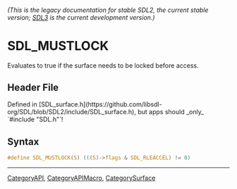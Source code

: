 ====== (This is the legacy documentation for stable SDL2, the current stable version; [https://wiki.libsdl.org/SDL3/ SDL3] is the current development version.) ======
= SDL_MUSTLOCK =

Evaluates to true if the surface needs to be locked before access.

== Header File ==

Defined in [SDL_surface.h](https://github.com/libsdl-org/SDL/blob/SDL2/include/SDL_surface.h), but apps should _only_ `#include "SDL.h"`!

== Syntax ==

<syntaxhighlight lang='c'>
#define SDL_MUSTLOCK(S) (((S)->flags & SDL_RLEACCEL) != 0)</syntaxhighlight>

----
[[CategoryAPI]], [[CategoryAPIMacro]], [[CategorySurface]]


